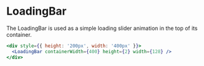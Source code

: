 
<Meta title="MDX|LoadingBar" component={LoadingBar} />

# LoadingBar

The LoadingBar is used as a simple loading slider animation in the top of its container.

<Preview>
  <div style={{ height: '200px', width: '400px' }}>
    <LoadingBar containerWidth={400} height={2} width={128} />
  </div>
</Preview>

```jsx
<div style={{ height: '200px', width: '400px' }}>
  <LoadingBar containerWidth={400} height={2} width={128} />
</div>
```

<ArgTypes of={LoadingBar} />
